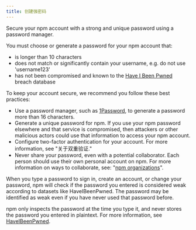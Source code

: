```yaml
---
title: 创建强密码
---
```


Secure your npm account with a strong and unique password using a password manager.

You must choose or generate a password for your npm account that:

- is longer than 10 characters
- does not match or significantly contain your username, e.g. do not use 'username123'
- has not been compromised and known to the [Have I Been Pwned](https://haveibeenpwned.com/) breach database

To keep your account secure, we recommend you follow these best practices:

- Use a password manager, such as [1Password](https://1password.com/), to generate a password more than 16 characters.
- Generate a unique password for npm. If you use your npm password elsewhere and that service is compromised, then attackers or other malicious actors could use that information to access your npm account.
- Configure two-factor authentication for your account. For more information, see "关于双重验证."
- Never share your password, even with a potential collaborator. Each person should use their own personal account on npm. For more information on ways to collaborate, see: "[npm organizations](/organizations)".

When you type a password to sign in, create an account, or change your password, npm will check if the password you entered is considered weak according to datasets like HaveIBeenPwned. The password may be identified as weak even if you have never used that password before.

npm only inspects the password at the time you type it, and never stores the password you entered in plaintext. For more information, see [HaveIBeenPwned](https://haveibeenpwned.com/).
